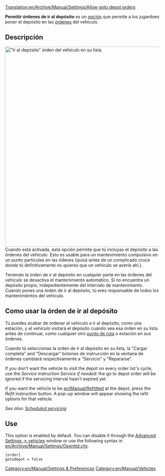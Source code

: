 [[Translation:en/Archive/Manual/Settings/Allow goto depot orders]]
{{es/Traducción|en/Archive/Manual/Settings/Allow goto depot orders|70}}

'''Permitir órdenes de ir al depósito''' es un [[es/Opciones Avanzadas|opción]] que permite a los jugardoes poner el depósito en las [[es/Manual/Órdenes|órdenes]] del vehículo. 

== Descripción ==
[[File:en/Manual/Órden de ir al depósito OpenTTD.png|right|thumb|650px|"Ir al depósito" órden del vehículo en su lista.]]
Cuando está activada, esta opción permite que tú incluyas el depósito a las órdenes del vehículo. Esto es usable para un mantenimiento compulsivo en un punto particulas en las ódenes (quizá antes de un complicado cruce donde tú definitivamente no quieres que un vehículo se averíe ahí.).

Teniendo la órden de ir al depósito en cualquier parte en las órdenes del vehículo se desactiva el mantenimiento automático. Si no encuentra un depósito propio, indepedientemente del intervalo de mantenimiento. Cuando pones una órden de ir al depósito, tú eres responsable de todos los mantenimientos del vehículo. 

== Como usar la órden de ir al depósito ==
Tú puedes acabar de ordenar al vehículo a ir al depósito, como una estación, y el vehículo visitará el depósito cuando vea esa órden en su lista antes de continuar, como cualquier otro [[es/Punto de ruta|punto de ruta]] o estación en sus órdenes. 

Cuando tú seleccionas la orden de ir al depósito en su lista, la "Cargar completa" and "Descargar" botones de instrucción en la ventana de órdenes cambiará respectivamente a "Servicio" y "Repararse".

If you don't want the vehicle to visit the depot on every order list's cycle, use the ''Service'' instruction ''Service if needed'': the go to depot order will be ignored if the servicing interval hasn't expired yet.

If you want the vehicle to be [[en/Manual/Refit]]tted at the depot, press the ''Refit'' instruction button. A pop-up window will appear showing the refit options for that vehicle.

''See also: [[en/Manual/Servicing#scheduled-servicing|Scheduled servicing]]''

== Use ==
This option is enabled by default. You can disable it through the [[en/Archive/Manual/Settings/Advanced Settings/Vehicles|Advanced Settings -> vehicles]] window or use the following syntax in [[en/Archive/Manual/Settings/Openttd.cfg]]:
<pre>[order]
gotodepot = false</pre>

[[Category:en/Manual/Settings & Preferences]]
[[Category:en/Manual/Vehicles]]